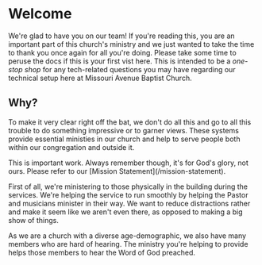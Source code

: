 
# Welcome
 
We're glad to have you on our team! If you're reading this, you are an important part of this church's ministry and we just wanted to take the time to thank you once again for all you're doing. Please take some time to peruse the docs if this is your first vist here. This is intended to be a *one-stop shop* for any tech-related questions you may have regarding our technical setup here at Missouri Avenue Baptist Church.

## Why?

To make it very clear right off the bat, we don't do all this and go to all this trouble to do something impressive or to garner views. These systems provide essential ministies in our church and help to serve people both within our congregation and outside it.

<Callout>
    This is important work. Always remember though, it's for God's glory, not ours. Please refer to our [Mission Statement](/mission-statement).
</Callout>

First of all, we're ministering to those physically in the building during the services. We're helping the service to run smoothly by helping the Pastor and musicians minister in their way. We want to reduce distractions rather and make it seem like we aren't even there, as opposed to making a big show of things.

As we are a church with a diverse age-demographic, we also have many members who are hard of hearing. The ministry you're helping to provide helps those members to hear the Word of God preached.